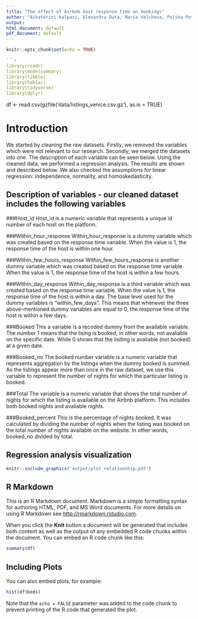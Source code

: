 ```yaml
---
title: "The effect of Airbnb host response time on bookings"
author: "Aikaterini Kalpaxi, Alexandra Duta, Maria Velcheva, Polina Petkova, and Renos Chatzistavrou,"
output:
html_document: default
pdf_document: default
---
```


```r
knitr::opts_chunk$set(echo = TRUE)

```r
library(readr)
library(modelsummary)
library(tibble)
library(hablar)
library(tidyverse)
library(dplyr)
```

df <- read.csv(gzfile('data/listings_venice.csv.gz'), as.is = TRUE)


# Introduction
We started by cleaning the raw datasets. Firstly, we removed the variables which were not relevant to our research. Secondly, we merged the datasets into one. The description of each variable can be seen below. Using the cleaned data, we performed a regression analysis. The results are shown and described below. We also checked the assumptions for linear regression: independence, normality, and homoskedasticity.

## Description of variables - our cleaned dataset includes the following variables

###Host_id
Host_id is a numeric variable that represents a unique id number of each host on the platform. 

###Within_hour_response
Within_hour_response is a dummy variable which was created based on the response time variable. When the value is 1, the response time of the host is within one hour. 

###Within_few_hours_response
Within_few_hours_response is another dummy variable which was created based on the response time variable. When the value is 1, the response time of the host is within a few hours.

###Within_day_response
Within_day_response is a third variable which was created based on the response time variable. When the value is 1, the response time of the host is within a day. 
The base level used for the dummy variables is "within_few_days". This means that whenever the three above-mentioned dummy variables are equal to 0, the response time of the host is within a few days. 

###Booked 
This a variable is a recoded dummy from the available variable. The number 1 means that the lising is booked, in other words, not avaliable on the specific date. While 0 shows that the lisiting is avaliable (not booked) at a given date. 

###Booked_no
The booked number variable is a numeric variable that represents aggregation by the listings when the dummy booked is summed. As the listings appear more than once in the raw dataset, we use this variable to represent the number of nights for which the particular listing is booked. 

###Total
The variable is a numeric variable that shows the total number of nights for which the listing is available on the Airbnb platform. This includes both booked nights and available nights.

###Booked_percent
This is the percentage of nights booked. It was calculated by dividing the number of nights when the listing was booked on the total number of nights available on the website. In other words, booked_no divided by total. 


## Regression analysis visualization 

```r
knitr::include_graphics('output/plot_relationship.pdf')
```


## R Markdown

This is an R Markdown document. Markdown is a simple formatting syntax for authoring HTML, PDF, and MS Word documents. For more details on using R Markdown see <http://rmarkdown.rstudio.com>.

When you click the **Knit** button a document will be generated that includes both content as well as the output of any embedded R code chunks within the document. You can embed an R code chunk like this:

```r
summary(df)
```

## Including Plots

You can also embed plots, for example:

```r
hist(df$beds)
```

Note that the `echo = FALSE` parameter was added to the code chunk to prevent printing of the R code that generated the plot.
